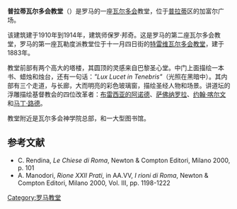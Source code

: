 {{Infobox religious building
|building_name   = 普拉蒂瓦尔多会教堂
|image       = 5298 - Roma - Chiesa valdese (1914) - Foto Giovanni Dall'Orto, 29-March-2008.jpg
|Didascalia     = Facciata
|Larghezza      = 180px
|location          = [[罗马|罗马]]
|Regione        = [[Lazio|Lazio]]
|Stato          = [[意大利|意大利]]
|Religione      = [[瓦勒度派|瓦勒度派]]
|AnnoConsacr    =
|StileArchitett = 
|InizioCostr    = 1910年
|FineCostr      = 1914年
}}
'''普拉蒂瓦尔多会教堂'''（{{lang-it|Chiesa evangelica valdese in Prati}}）是罗马的一座[[瓦尔多会|瓦尔多会]]教堂，位于[[普拉蒂|普拉蒂]]区的加富尔广场。

该建筑建于1910年到1914年，建筑师保罗·邦奇。这是罗马的第二座瓦尔多会教堂，罗马的第一座瓦勒度派教堂位于十一月四日街的[[特雷维瓦尔多会教堂|特雷维瓦尔多会教堂]]，建于1883年。

教堂前部有两个高大的塔楼，其圆顶的灵感来自巴黎圣心堂。中门上面描绘一本书、蜡烛和烛台，还有一句话：''"Lux Lucet in Tenebris"''（光照在黑暗中）。其内部有三个走道，与长廊，大而明亮的彩色玻璃窗，描绘圣经人物和场景。讲道坛的浮雕描绘基督教会的四位改革者：[[布雷西亚的阿诺德|布雷西亚的阿诺德]]、[[萨佛纳罗拉|萨佛纳罗拉]]、[[约翰·喀尔文|约翰·喀尔文]]和[[马丁·路德|马丁·路德]]。

教堂附近是瓦尔多会神学院总部，和一大型图书馆。

==参考文献==
* C. Rendina, ''Le Chiese di Roma'', Newton & Compton Editori, Milano 2000, p. 101
* A. Manodori, ''Rione XXII Prati'', in AA.VV, ''I rioni di Roma'', Newton & Compton Editori, Milano 2000, Vol. III, pp. 1198-1222

{{罗马地标}}
[[Category:罗马教堂|Category:罗马教堂]]